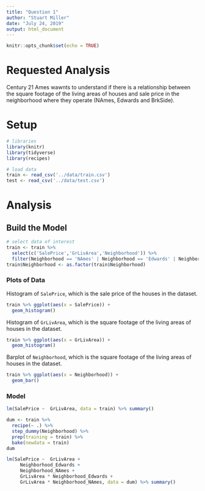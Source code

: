 ```yaml
---
title: "Question 1"
author: "Stuart Miller"
date: "July 24, 2019"
output: html_document
---
```


```r
knitr::opts_chunk$set(echo = TRUE)
```

# Requested Analysis

Century 21 Ames wawnts to understand if there is a relationship between the square footage of the living areas of houses and sale price in the neighborhood where they operate (NAmes, Edwards and BrkSide).

# Setup

```r
# libraries
library(knitr)
library(tidyverse)
library(recipes)

# load data
train <- read_csv('../data/train.csv')
test <- read_csv('../data/test.csv')
```

# Analysis

## Build the Model

```r
# select data of interest
train <- train %>% 
  select(c('SalePrice','GrLivArea','Neighborhood')) %>%
  filter(Neighborhood == 'NAmes' | Neighborhood == 'Edwards' | Neighborhood == 'BrkSide')
train$Neighborhood <- as.factor(train$Neighborhood)
```

### Plots of Data

Histogram of `SalePrice`, which is the sale price of the houses in the dataset.

```r
train %>% ggplot(aes(x = SalePrice)) +
  geom_histogram()
```

Histogram of `GrLivArea`, which is the square footage of the living areas of houses in the dataset.

```r
train %>% ggplot(aes(x = GrLivArea)) +
  geom_histogram()
```

Barplot of `Neighborhood`, which is the square footage of the living areas of houses in the dataset.

```r
train %>% ggplot(aes(x = Neighborhood)) +
  geom_bar()
```

### Model

```r
lm(SalePrice ~  GrLivArea, data = train) %>% summary()
```

```r
dum <- train %>% 
  recipe(~ .) %>% 
  step_dummy(Neighborhood) %>%
  prep(training = train) %>% 
  bake(newdata = train)
dum
```

```r
lm(SalePrice ~  GrLivArea + 
     Neighborhood_Edwards + 
     Neighborhood_NAmes +
     GrLivArea * Neighborhood_Edwards + 
     GrLivArea * Neighborhood_NAmes, data = dum) %>% summary()
```


























